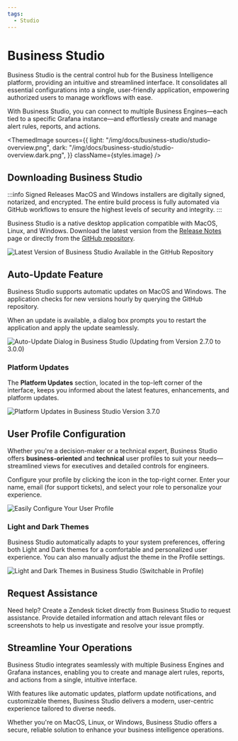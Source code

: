 ```yaml
---
tags:
  - Studio
---
```



# Business Studio

Business Studio is the central control hub for the Business Intelligence platform, providing an intuitive and streamlined interface. It consolidates all essential configurations into a single, user-friendly application, empowering authorized users to manage workflows with ease.

With Business Studio, you can connect to multiple Business Engines—each tied to a specific Grafana instance—and effortlessly create and manage alert rules, reports, and actions.

<ThemedImage
  sources={{
    light: "/img/docs/business-studio/studio-overview.png",
    dark: "/img/docs/business-studio/studio-overview.dark.png",
  }}
  className={styles.image}
/>

## Downloading Business Studio

:::info Signed Releases
MacOS and Windows installers are digitally signed, notarized, and encrypted. The entire build process is fully automated via GitHub workflows to ensure the highest levels of security and integrity.
:::

Business Studio is a native desktop application compatible with MacOS, Linux, and Windows. Download the latest version from the [Release Notes](/docs/release/) page or directly from the [GitHub repository](https://github.com/VolkovLabs/business-intelligence/releases).

<Image
  title="Latest Version of Business Studio Available in the GitHub Repository"
  src="/img/docs/business-studio/download.png"
/>

## Auto-Update Feature

Business Studio supports automatic updates on MacOS and Windows. The application checks for new versions hourly by querying the GitHub repository.

When an update is available, a dialog box prompts you to restart the application and apply the update seamlessly.

<Image
  title="Auto-Update Dialog in Business Studio (Updating from Version 2.7.0 to 3.0.0)"
  src="/img/docs/business-studio/auto.png"
/>

### Platform Updates

The **Platform Updates** section, located in the top-left corner of the interface, keeps you informed about the latest features, enhancements, and platform updates.

<Image
  title="Platform Updates in Business Studio Version 3.7.0"
  src="/img/docs/business-studio/changelog.png"
/>

## User Profile Configuration

Whether you're a decision-maker or a technical expert, Business Studio offers **business-oriented** and **technical** user profiles to suit your needs—streamlined views for executives and detailed controls for engineers.

Configure your profile by clicking the icon in the top-right corner. Enter your name, email (for support tickets), and select your role to personalize your experience.

<Image
  title="Easily Configure Your User Profile"
  src="/img/docs/business-studio/profile.png"
/>

### Light and Dark Themes

Business Studio automatically adapts to your system preferences, offering both Light and Dark themes for a comfortable and personalized user experience. You can also manually adjust the theme in the Profile settings.

<Image
  title="Light and Dark Themes in Business Studio (Switchable in Profile)"
  src="/img/docs/business-studio/studio-theme.gif"
/>

## Request Assistance

Need help? Create a Zendesk ticket directly from Business Studio to request assistance. Provide detailed information and attach relevant files or screenshots to help us investigate and resolve your issue promptly.

## Streamline Your Operations

Business Studio integrates seamlessly with multiple Business Engines and Grafana instances, enabling you to create and manage alert rules, reports, and actions from a single, intuitive interface.

With features like automatic updates, platform update notifications, and customizable themes, Business Studio delivers a modern, user-centric experience tailored to diverse needs.

Whether you're on MacOS, Linux, or Windows, Business Studio offers a secure, reliable solution to enhance your business intelligence operations.
